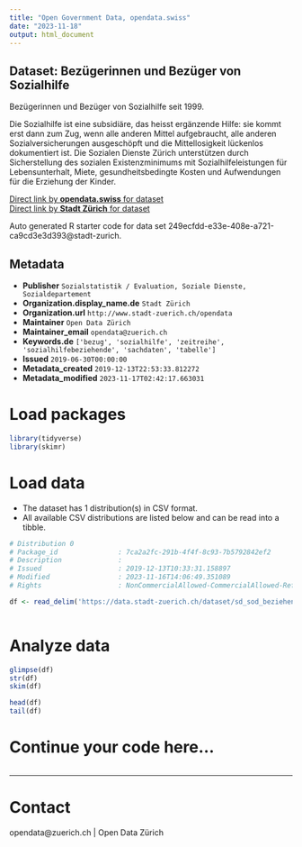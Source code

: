 ```yaml
---
title: "Open Government Data, opendata.swiss"
date: "2023-11-18"
output: html_document
---
```


## Dataset: Bezügerinnen und Bezüger von Sozialhilfe

Bezügerinnen und Bezüger von Sozialhilfe seit 1999. 

Die Sozialhilfe ist eine subsidiäre, das heisst ergänzende Hilfe: sie kommt erst dann zum Zug, wenn alle anderen Mittel aufgebraucht, alle anderen Sozialversicherungen ausgeschöpft und die Mittellosigkeit lückenlos dokumentiert ist. Die Sozialen Dienste Zürich unterstützen durch Sicherstellung des sozialen Existenzminimums mit Sozialhilfeleistungen für Lebensunterhalt, Miete, gesundheitsbedingte Kosten und Aufwendungen für die Erziehung der Kinder.

[Direct link by **opendata.swiss** for dataset](https://opendata.swiss/de/dataset/bezugerinnen-und-bezuger-von-sozialhilfe)<br>
[Direct link by **Stadt Zürich** for dataset](https://data.stadt-zuerich.ch/dataset/sd_sod_beziehende_sozialhilfe)

Auto generated R starter code for data set 249ecfdd-e33e-408e-a721-ca9cd3e3d393@stadt-zurich.

## Metadata

- **Publisher** `Sozialstatistik / Evaluation, Soziale Dienste, Sozialdepartement`
- **Organization.display_name.de** `Stadt Zürich`
- **Organization.url** `http://www.stadt-zuerich.ch/opendata`
- **Maintainer** `Open Data Zürich`
- **Maintainer_email** `opendata@zuerich.ch`
- **Keywords.de** `['bezug', 'sozialhilfe', 'zeitreihe', 'sozialhilfebeziehende', 'sachdaten', 'tabelle']`
- **Issued** `2019-06-30T00:00:00`
- **Metadata_created** `2019-12-13T22:53:33.812272`
- **Metadata_modified** `2023-11-17T02:42:17.663031`


# Load packages

```r

library(tidyverse)
library(skimr)

```

# Load data

-   The dataset has 1 distribution(s) in CSV format.
-   All available CSV distributions are listed below and can be read into a tibble.

```r

# Distribution 0
# Package_id               : 7ca2a2fc-291b-4f4f-8c93-7b5792842ef2
# Description              : 
# Issued                   : 2019-12-13T10:33:31.158897
# Modified                 : 2023-11-16T14:06:49.351089
# Rights                   : NonCommercialAllowed-CommercialAllowed-ReferenceNotRequired

df <- read_delim('https://data.stadt-zuerich.ch/dataset/sd_sod_beziehende_sozialhilfe/download/sd_sod_beziehende_sozialhilfe.csv')



```

# Analyze data

```r

glimpse(df)
str(df)
skim(df)

head(df)
tail(df)

```

# Continue your code here...

```r

```

------------------------------------------------------------------------

# Contact

opendata@zuerich.ch | Open Data Zürich
